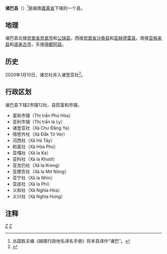 {{Infobox Settlement
|name                   = 诸巴县
|settlement_type        = 县
|official_name          = 
|other_name             = 
|native_name            = {{lang|vi|Huyện Chư Păh}}
|nickname               = 
|motto                  = 
|image_skyline          = 
|imagesize              = 
|image_caption          = 
|image_flag             = 
|flag_size              = 
|image_seal             = 
|seal_size              = 
|image_shield           = 
|shield_size            = 
|image_blank_emblem     = 
|blank_emblem_size      = 
|image_map              = {{Infobox mapframe|frame-width=250|zoom=10}}
|mapsize                = 
|map_caption            = 
|image_map1             = 
|mapsize1               = 
|map_caption1           = 
|pushpin_map            = Vietnam
|pushpin_label_position = bottom
|pushpin_map_caption    = 
|pushpin_map1           = 
|pushpin_label_position1= 
|pushpin_map_caption1   = 
|subdivision_type       = 国家
|subdivision_name       = {{flag|Vietnam}}
|subdivision_type1      = [[越南行政区划|省]]
|subdivision_name1      = [[嘉莱省|嘉莱省]]
|subdivision_type2      = 行政区划
|subdivision_name2      = 2市镇12社
|subdivision_type3      = 
|subdivision_name3      = 
|seat_type              = 县莅
|seat                   = {{link-vi|富和市镇|Phú Hòa, Chư Păh}}
|government_type        = 
|leader_title           = 
|leader_name            = 
|leader_title1          = 
|leader_name1           = 
|established_title      = 
|established_date       = 
|area_magnitude         = 
|unit_pref              = 
|area_footnotes         = 
|area_total_km2         = 985.52
|area_land_km2          = 
|area_water_km2         = 
|area_water_percent     = 
|area_urban_km2         = 
|area_metro_km2         = 
|population_as_of       = 2019年
|population_footnotes   = 
|population_note        = 
|population_total       = 84350
|population_density_km2 = auto
|population_metro             = 
|population_density_metro_km2 = 
|population_urban             = 
|population_density_urban_km2 = 
|timezone               = [[越南标准时间|越南标准时间]]
|utc_offset             = +7
|elevation_footnotes    = 
|elevation_m            = 
|coor_type              = 
|coordinates            = 
|postal_code_type       = 
|postal_code            = 
|area_code              = 
|website                = [http://chupah.gialai.gov.vn 诸巴县电子信息门户网站]
|footnotes              = 
}}
'''诸巴县'''（{{vie|v='''Huyện Chư Păh'''}}）<ref>丛国胜主编《越南行政地名译名手册》将本县译作“诸巴”。</ref>是越南[[嘉莱省|嘉莱省]]下辖的一个县。

==地理==
诸巴县北接[[崑嵩省|崑嵩省]][[崑嵩市|崑嵩市]]和[[公瑞县|公瑞县]]，西接[[崑嵩省|崑嵩省]][[沙泰县|沙泰县]]和[[亚赫德雷县|亚赫德雷县]]，南接[[亚格来县|亚格来县]]和[[波来古市|波来古市]]，东接[[得都阿县|得都阿县]]。

==历史==
2020年1月10日，诸交社并入诸登亚社<ref>{{Cite web |url=http://vanban.chinhphu.vn/portal/page/portal/chinhphu/hethongvanban?mode=detail&document_id=199010 |title=Nghị quyết số 859/NQ-UBTVQH14 của ỦY BAN THƯỜNG VỤ QUỐC HỘI : Về việc sắp xếp các đơn vị hành chính cấp xã thuộc tỉnh Gia Lai |access-date=2020-02-05 |archive-date=2021-03-19 |archive-url=https://web.archive.org/web/20210319052011/http://vanban.chinhphu.vn/portal/page/portal/chinhphu/hethongvanban?mode=detail&document_id=199010 |dead-url=no }}</ref>。

==行政区划==
诸巴县下辖2市镇12社，县莅富和市镇。
*富和市镇（Thị trấn Phú Hòa）
*亚利市镇（Thị trấn Ia Ly）
*诸登亚社（Xã Chư Đăng Ya）
*得思外社（Xã Đắk Tơ Ver）
*河西社（Xã Hà Tây）
*和富社（Xã Hòa Phú）
*亚嘎社（Xã Ia Ka）
*亚科社（Xã Ia Khươl）
*亚克仍社（Xã Ia Kreng）
*亚摩农社（Xã Ia Mơ Nông）
*亚宁社（Xã Ia Nhin）
*亚皮社（Xã Ia Phí）
*义和社（Xã Nghĩa Hòa）
*义兴社（Xã Nghĩa Hưng）

==注释==
{{reflist}}

{{嘉莱省行政区划}}
{{越南西原之县市镇区域划分}}

[[Category:越南县份|Z]]
[[Category:嘉萊省|Z]]